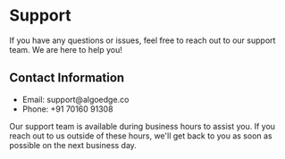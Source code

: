 # Support
If you have any questions or issues, feel free to reach out to our support team. We are here to help you!

## Contact Information
<ul>
    <li>Email: support@algoedge.co </li>
    <li>Phone: +91 70160 91308 </li>
</ul>

Our support team is available during business hours to assist you. If you reach out to us outside of these hours, we'll get back to you as soon as possible on the next business day.